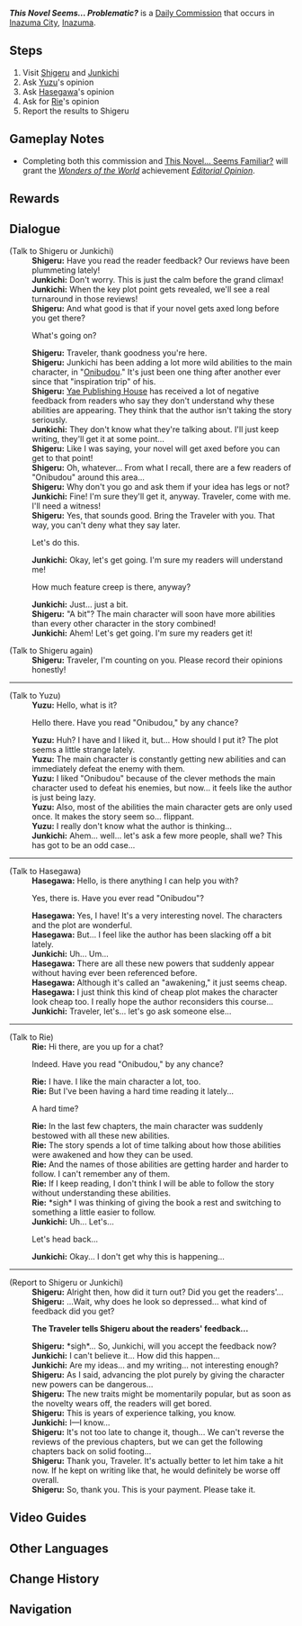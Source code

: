 {{Quest Infobox
|id            = 
|type          = Commission
|image         = Commission This Novel Seems... Problematic?.png
|npc           = Shigeru
|characters    = Hasegawa; Junkichi; Rie; Shigeru; Traveler; Yuzu
|startLocation = [[Inazuma City]], [[Inazuma]]
|region        = Inazuma
|area          = Narukami Island
|subarea       = Inazuma City
|requirement   = Supporting Junkichi's opinion in [[Is This Novel Amazing?]]
|prev          = Is This Novel Amazing?
|next          = Storytelling Method
|other         = *AR-Dependent Rewards
* Completing both this commission and [[This Novel... Seems Familiar?]] will grant achievement [[Editorial Opinion]]
}}
'''''This Novel Seems... Problematic?''''' is a [[Daily Commission]] that occurs in [[Inazuma City]], [[Inazuma]].

==Steps==
#Visit [[Shigeru]] and [[Junkichi]]
#Ask [[Yuzu]]'s opinion
#Ask [[Hasegawa]]'s opinion
#Ask for [[Rie]]'s opinion
#Report the results to Shigeru

==Gameplay Notes==
*Completing both this commission and [[This Novel... Seems Familiar?]] will grant the ''[[Wonders of the World]]'' achievement ''[[Editorial Opinion]]''.

==Rewards==
{{Commission Rewards|full}}

==Dialogue==
{{Quest Description|[[Shigeru]], an editor at the [[Yae Publishing House]], seems to be facing an unprecedented crisis.}}
{{Dialogue start}}
;(Talk to Shigeru or Junkichi)
:'''Shigeru:''' Have you read the reader feedback? Our reviews have been plummeting lately!
:'''Junkichi:''' Don't worry. This is just the calm before the grand climax!
:'''Junkichi:''' When the key plot point gets revealed, we'll see a real turnaround in those reviews!
:'''Shigeru:''' And what good is that if your novel gets axed long before you get there?
:{{DIcon}} What's going on?
:'''Shigeru:''' Traveler, thank goodness you're here.
:'''Shigeru:''' Junkichi has been adding a lot more wild abilities to the main character, in "[[Onibudou]]." It's just been one thing after another ever since that "inspiration trip" of his.
:'''Shigeru:''' [[Yae Publishing House]] has received a lot of negative feedback from readers who say they don't understand why these abilities are appearing. They think that the author isn't taking the story seriously.
:'''Junkichi:''' They don't know what they're talking about. I'll just keep writing, they'll get it at some point...
:'''Shigeru:''' Like I was saying, your novel will get axed before you can get to that point!
:'''Shigeru:''' Oh, whatever... From what I recall, there are a few readers of "Onibudou" around this area...
:'''Shigeru:''' Why don't you go and ask them if your idea has legs or not?
:'''Junkichi:''' Fine! I'm sure they'll get it, anyway. Traveler, come with me. I'll need a witness!
:'''Shigeru:''' Yes, that sounds good. Bring the Traveler with you. That way, you can't deny what they say later.
:{{DIcon}} Let's do this.
:'''Junkichi:''' Okay, let's get going. I'm sure my readers will understand me!
:{{DIcon}} How much feature creep is there, anyway?
:'''Junkichi:''' Just... just a bit.
:'''Shigeru:''' "A bit"? The main character will soon have more abilities than every other character in the story combined!
:'''Junkichi:''' Ahem! Let's get going. I'm sure my readers get it!

;(Talk to Shigeru again)
:'''Shigeru:''' Traveler, I'm counting on you. Please record their opinions honestly!
----
;(Talk to Yuzu)
:'''Yuzu:''' Hello, what is it?
:{{DIcon}} Hello there. Have you read "Onibudou," by any chance?
:'''Yuzu:''' Huh? I have and I liked it, but... How should I put it? The plot seems a little strange lately.
:'''Yuzu:''' The main character is constantly getting new abilities and can immediately defeat the enemy with them.
:'''Yuzu:''' I liked "Onibudou" because of the clever methods the main character used to defeat his enemies, but now... it feels like the author is just being lazy.
:'''Yuzu:''' Also, most of the abilities the main character gets are only used once. It makes the story seem so... flippant.
:'''Yuzu:''' I really don't know what the author is thinking...
:'''Junkichi:''' Ahem... well... let's ask a few more people, shall we? This has got to be an odd case...
----
;(Talk to Hasegawa)
:'''Hasegawa:''' Hello, is there anything I can help you with?
:{{DIcon}} Yes, there is. Have you ever read "Onibudou"?
:'''Hasegawa:''' Yes, I have! It's a very interesting novel. The characters and the plot are wonderful.
:'''Hasegawa:''' But... I feel like the author has been slacking off a bit lately.
:'''Junkichi:''' Uh... Um...
:'''Hasegawa:''' There are all these new powers that suddenly appear without having ever been referenced before.
:'''Hasegawa:''' Although it's called an "awakening," it just seems cheap.
:'''Hasegawa:''' I just think this kind of cheap plot makes the character look cheap too. I really hope the author reconsiders this course...
:'''Junkichi:''' Traveler, let's... let's go ask someone else...
----
;(Talk to Rie)
:'''Rie:''' Hi there, are you up for a chat?
:{{DIcon}} Indeed. Have you read "Onibudou," by any chance?
:'''Rie:''' I have. I like the main character a lot, too.
:'''Rie:''' But I've been having a hard time reading it lately...
:{{DIcon}}A hard time?
:'''Rie:''' In the last few chapters, the main character was suddenly bestowed with all these new abilities.
:'''Rie:''' The story spends a lot of time talking about how those abilities were awakened and how they can be used.
:'''Rie:''' And the names of those abilities are getting harder and harder to follow. I can't remember any of them.
:'''Rie:''' If I keep reading, I don't think I will be able to follow the story without understanding these abilities.
:'''Rie:''' *sigh* I was thinking of giving the book a rest and switching to something a little easier to follow.
:'''Junkichi:''' Uh... Let's...
:{{DIcon}} Let's head back...
:'''Junkichi:''' Okay... I don't get why this is happening...
----
;(Report to Shigeru or Junkichi)
:'''Shigeru:''' Alright then, how did it turn out? Did you get the readers'...
:'''Shigeru:''' ...Wait, why does he look so depressed... what kind of feedback did you get?

:'''The Traveler tells Shigeru about the readers' feedback...'''

:'''Shigeru:''' *sigh*... So, Junkichi, will you accept the feedback now?
:'''Junkichi:''' I can't believe it... How did this happen...
:'''Junkichi:''' Are my ideas... and my writing... not interesting enough?
:'''Shigeru:''' As I said, advancing the plot purely by giving the character new powers can be dangerous...
:'''Shigeru:''' The new traits might be momentarily popular, but as soon as the novelty wears off, the readers will get bored.
:'''Shigeru:''' This is years of experience talking, you know.
:'''Junkichi:''' I&mdash;I know...
:'''Shigeru:''' It's not too late to change it, though... We can't reverse the reviews of the previous chapters, but we can get the following chapters back on solid footing...
:'''Shigeru:''' Thank you, Traveler. It's actually better to let him take a hit now. If he kept on writing like that, he would definitely be worse off overall.
:'''Shigeru:''' So, thank you. This is your payment. Please take it.
{{Dialogue end}}

==Video Guides==
{{EVT
|video1   = https://youtu.be/i-tLgu5HT9w
|caption1 = "Editorial Opinion" Achievement
}}

== Other Languages==
{{Other Languages
|en      = This Novel Seems... Problematic?
|zhs     = 这本小说…有问题？
|zhs_rm  = Zhè Běn Xiǎoshuō... Yǒu Wèntí?
|zht     = 這本小說…有問題？
|zht_rm  = Zhè Běn Xiǎoshuō... Yǒu Wèntí?
|zh_tl   = This Novel... Has Problems?
|ja      = この小説…問題あり？
|ja_rm   = Kono Shousetsu... Mondai Ari?
|ja_tl   = This Novel... Has Problems?
|ko      = 이 소설… 문제 있는 건가?
|ko_rm   = I Soseol... Munje Inneun Geonga?
|ko_tl   = This Novel... Has Problems?
|es      = Una novela... ¿problemática?
|es_tl   = A... Problematic Novel?
|fr      = Un roman... problématique&nbsp;?
|fr_tl   = A... Problematic Novel?
|ru      = Сомнительный... роман?
|ru_tl   = Questionable... Novel?
|th      = นิยายเล่มนี้...มีปัญหา?
|th_rm   = 
|th_tl   = This Novel... Has Problems?
|vi      = Quyển Tiểu Thuyết Này...Có Vấn Đề Sao?
|vi_tl   = This Novel... Has a Problem?
|de      = Dieser Roman scheint&nbsp;... problematisch?
|de_tl   = This Novel Seems... Problematic?
|id      = Apakah Novel ini... Bermasalah?
|id_tl   = Is this Novel... Problematic?
|pt      = Esse romance... Tem algo de errado com ele?
|pt_tl   = That Novel... Is There Something Wrong With It?
|tr      = Bu Roman... Sorunlu Sanki?
|tr_tl   = 
|it      = Un romanzo... problematico?
|it_tl   = 
}}

==Change History==
{{Change History|2.1}}

==Navigation ==
{{Commission Navbox|Inazuma|In Series}}